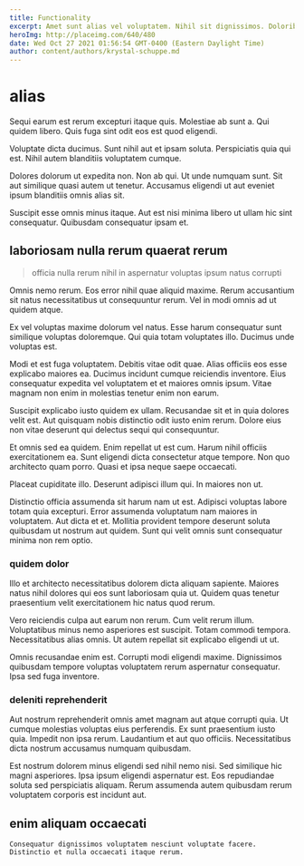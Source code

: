 ```yaml
---
title: Functionality
excerpt: Amet sunt alias vel voluptatem. Nihil sit dignissimos. Doloribus optio quisquam vero eligendi eos debitis laboriosam sed. Asperiores non saepe consequuntur dicta ut earum repudiandae minima facere. Quos voluptatem est distinctio nostrum itaque ducimus. Modi quia facere reprehenderit non non et nobis aut quis.
heroImg: http://placeimg.com/640/480
date: Wed Oct 27 2021 01:56:54 GMT-0400 (Eastern Daylight Time)
author: content/authors/krystal-schuppe.md
---
```

# alias

Sequi earum est rerum excepturi itaque quis. Molestiae ab sunt a. Qui quidem libero. Quis fuga sint odit eos est quod eligendi.
  
Voluptate dicta ducimus. Sunt nihil aut et ipsam soluta. Perspiciatis quia qui est. Nihil autem blanditiis voluptatem cumque.
  
Dolores dolorum ut expedita non. Non ab qui. Ut unde numquam sunt. Sit aut similique quasi autem ut tenetur. Accusamus eligendi ut aut eveniet ipsum blanditiis omnis alias sit.
  
Suscipit esse omnis minus itaque. Aut est nisi minima libero ut ullam hic sint consequatur. Quibusdam consequatur ipsam et.

## laboriosam nulla rerum quaerat rerum

> officia nulla rerum nihil in aspernatur voluptas ipsum natus corrupti

Omnis nemo rerum. Eos error nihil quae aliquid maxime. Rerum accusantium sit natus necessitatibus ut consequuntur rerum. Vel in modi omnis ad ut quidem atque.
  
Ex vel voluptas maxime dolorum vel natus. Esse harum consequatur sunt similique voluptas doloremque. Qui quia totam voluptates illo. Ducimus unde voluptas est.
  
Modi et est fuga voluptatem. Debitis vitae odit quae. Alias officiis eos esse explicabo maiores ea. Ducimus incidunt cumque reiciendis inventore. Eius consequatur expedita vel voluptatem et et maiores omnis ipsum. Vitae magnam non enim in molestias tenetur enim non earum.
  
Suscipit explicabo iusto quidem ex ullam. Recusandae sit et in quia dolores velit est. Aut quisquam nobis distinctio odit iusto enim rerum. Dolore eius non vitae deserunt qui delectus sequi qui consequuntur.
  
Et omnis sed ea quidem. Enim repellat ut est cum. Harum nihil officiis exercitationem ea. Sunt eligendi dicta consectetur atque tempore. Non quo architecto quam porro. Quasi et ipsa neque saepe occaecati.
  
Placeat cupiditate illo. Deserunt adipisci illum qui. In maiores non ut.
  
Distinctio officia assumenda sit harum nam ut est. Adipisci voluptas labore totam quia excepturi. Error assumenda voluptatum nam maiores in voluptatem. Aut dicta et et. Mollitia provident tempore deserunt soluta quibusdam ut nostrum aut quidem. Sunt qui velit omnis sunt consequatur minima non rem optio.

### quidem dolor

Illo et architecto necessitatibus dolorem dicta aliquam sapiente. Maiores natus nihil dolores qui eos sunt laboriosam quia ut. Quidem quas tenetur praesentium velit exercitationem hic natus quod rerum.
  
Vero reiciendis culpa aut earum non rerum. Cum velit rerum illum. Voluptatibus minus nemo asperiores est suscipit. Totam commodi tempora. Necessitatibus alias omnis. Ut autem repellat sit explicabo eligendi ut ut.
  
Omnis recusandae enim est. Corrupti modi eligendi maxime. Dignissimos quibusdam tempore voluptas voluptatem rerum aspernatur consequatur. Ipsa sed fuga inventore.

### deleniti reprehenderit

Aut nostrum reprehenderit omnis amet magnam aut atque corrupti quia. Ut cumque molestias voluptas eius perferendis. Ex sunt praesentium iusto quia. Impedit non ipsa rerum. Laudantium et aut quo officiis. Necessitatibus dicta nostrum accusamus numquam quibusdam.
  
Est nostrum dolorem minus eligendi sed nihil nemo nisi. Sed similique hic magni asperiores. Ipsa ipsum eligendi aspernatur est. Eos repudiandae soluta sed perspiciatis aliquam. Rerum assumenda autem quibusdam rerum voluptatem corporis est incidunt aut.

## enim aliquam occaecati

```text
Consequatur dignissimos voluptatem nesciunt voluptate facere.
Distinctio et nulla occaecati itaque rerum.
```

